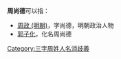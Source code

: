 '''周尚德'''可以指：
* [[周政_(明朝)|周政 (明朝)]]，字尚德，明朝政治人物
* [[郭子化|郭子化]]，化名周尚德
{{disambig}}

[[Category:三字周姓人名消歧義|Category:三字周姓人名消歧義]]